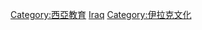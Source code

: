{{Commonscat|Education in Iraq}}

[[Category:西亞教育|Category:西亞教育]]
[[Category:亚洲各国教育|Iraq]]
[[Category:伊拉克文化|Category:伊拉克文化]]